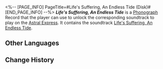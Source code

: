 <%-- [PAGE_INFO]
PageTitle=#Life's Suffering, An Endless Tide (Disk)#
[END_PAGE_INFO] --%>
{{Item Infobox
|title       = ''Life's Suffering, An Endless Tide''
|id          = 210359
|image       = Item Life's Suffering An Endless Tide (Disk).png{{subst:void|<!--$UPLOAD:<<SpriteOutput/ItemFigures/210001.png>-<Item Life's Suffering An Endless Tide (Disk).png>-<Item Icons>>-->}}
|type        = Disk
|invCategory = Valuables
|rarity      = 3
|effect      = 
|description = A record that can be played on the Express' phonograph. It might be a chance acquisition or a gift from someone else. All sorts of memories surge up when the music plays &mdash; the smiles, encounters, touches, and the excitement of battle. Maybe that is why people still collect records even as society rapidly advances.<br />The current record contains the track "Life's Suffering, An Endless Tide."
}}
{{Description|''The passage of days evaporates the remaining time of a man, and life's boundless suffering spills forth like an unending tide.''}}
'''''Life's Suffering, An Endless Tide''''' is a [[Phonograph]] Record that the player can use to unlock the corresponding soundtrack to play on the [[Astral Express]]. It contains the soundtrack [[Life's Suffering, An Endless Tide]].

==Other Languages==
{{Other Languages
|en   = ''Life's Suffering, An Endless Tide''
|zhs  = 《生苦不绝，烦漏难尽》
|zht  = 〈生苦不絕，煩漏難盡〉
|ja   = 『生苦絶てず、煩悩尽きず』
|ko   = ≪끝없는 삶의 고통, 끊이지 않는 번뇌≫
|es   = La vida es sufrimiento y las penas infinitas
|fr   = «&nbsp;Life's Suffering, An Endless Tide&nbsp;»
|ru   = Life's Suffering, An Endless Tide
|th   = "Life's Suffering, An Endless Tide"
|vi   = "Đời Là Khổ Đau Bất Tận"
|de   = „Das Leiden des Lebens, eine endlose Flut“
|id   = "Life's Suffering, An Endless Tide"
|pt   = "Life's Suffering, An Endless Tide"
}}

==Change History==
{{Change History|2.4}}